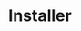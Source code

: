 ---
id: installer
image: "/img/embed/dev-tools.jpg"
title: Installer
draft: true
sidebar_custom_props:
  overwolf_platform: false
  electron_platform: true
---